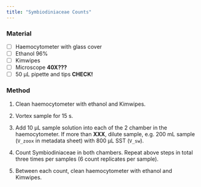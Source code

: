```yaml
---
title: "Symbiodiniaceae Counts"
---
```


### Material

-   [ ] Haemocytometer with glass cover
-   [ ] Ethanol 96%
-   [ ] Kimwipes
-   [ ] Microscope **40X???**
-   [ ] 50 µL pipette and tips **CHECK!**

### Method

1.  Clean haemocytometer with ethanol and Kimwipes.

2.  Vortex sample for 15 s.

3.  Add 10 µL sample solution into each of the 2 chamber in the haemocytometer. If more than **XXX**, dilute sample, e.g. 200 mL sample (`V_zoox` in metadata sheet) with 800 µL SST (`V_sw`).

4.  Count Symbiodiniaceae in both chambers. Repeat above steps in total three times per samples (6 count replicates per sample).

5.  Between each count, clean haemocytometer with ethanol and Kimwipes.
